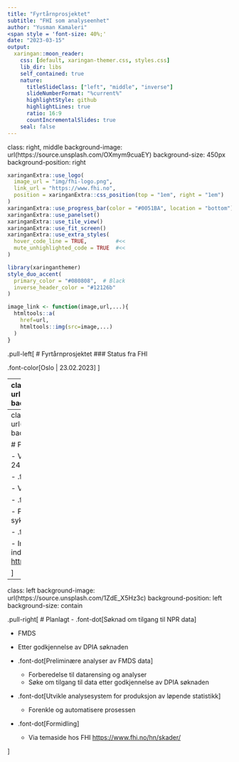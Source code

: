 ```yaml
---
title: "Fyrtårnprosjektet"
subtitle: "FHI som analyseenhet"
author: "Yusman Kamaleri"
<span style = 'font-size: 40%;'
date: "2023-03-15"
output:
  xaringan::moon_reader:
    css: [default, xaringan-themer.css, styles.css]
    lib_dir: libs
    self_contained: true
    nature:
      titleSlideClass: ["left", "middle", "inverse"]
      slideNumberFormat: "%current%"
      highlightStyle: github
      highlightLines: true
      ratio: 16:9
      countIncrementalSlides: true
    seal: false
---
```


class: right, middle
background-image: url(https://source.unsplash.com/OXmym9cuaEY)
background-size: 450px
background-position: right 


```r
xaringanExtra::use_logo(
  image_url = "img/fhi-logo.png",
  link_url = "https://www.fhi.no",
  position = xaringanExtra::css_position(top = "1em", right = "1em")
)
xaringanExtra::use_progress_bar(color = "#0051BA", location = "bottom")
xaringanExtra::use_panelset()
xaringanExtra::use_tile_view()
xaringanExtra::use_fit_screen()
xaringanExtra::use_extra_styles(
  hover_code_line = TRUE,         #<<
  mute_unhighlighted_code = TRUE  #<<
)
```
```r
library(xaringanthemer)
style_duo_accent(
  primary_color = "#080808",  # Black
  inverse_header_color = "#12126b"
)
```

```r
image_link <- function(image,url,...){
  htmltools::a(
    href=url,
    htmltools::img(src=image,...)
  )
}
```
.pull-left[
# Fyrtårnprosjektet
### Status fra FHI

.font-color[Oslo | 23.02.2023]
]

---
class: left
background-image: url(https://source.unsplash.com/PpgY7sjpf_0)
background-position: right
background-size: 550px 

# Ferdig

.pull-left[
- .font-dot[ Prosjektprotokoll ]

  - [Beskrivelse](https://www.fhi.no/cristin-prosjekter/aktiv/skader-i-norge-analyse-av-data-i-fyrtarnprosjektet) av arbeidet som FHI skal gjennomføre 

- .font-dot[ REK søknad ]
 
  - REK godkjent 22.12.2022
 
- .font-dot[Samarbeidsavtale med Hdir]

  - Ikke nødvending
  - Tilgjengeliggjøringen av dataene vil være styrt av vedtak med hjemmel i
    helseregisterloven og tilhørende forskrifter
]
 
---
class: left
background-image: url(https://source.unsplash.com/GopRYASfsOc)
background-position: right
background-size: 550px 

# Pågående
.pull-left[
- .font-dot[DPIA søknad]

  - Vurdering av personvernkonsekvenser ble sendt 24.01.2023. Svar innen 8 - 12 uker.

- .font-dot[ Oppdragsavtale med SVV ]

  - Vente på tilbakemelding fra SVV.
  
- .font-dot[ Analyse av anonyme data fra NTR ]

  - Plan om å bruke data for 2022
  - Vente på data fra Ullevål sykehus

- .font-dot[Utvikle indikatorer for løpende statistikk]

  - Indikatorer er basert på FMDS skjema
  - Forslag til indikatorer finnes på denne side [https://github.com/fyrtaarn/indikator/blob/main/indikator.org](https://github.com/fyrtaarn/indikator/blob/main/indikator.org)

]

 
---
class: left 
background-image: url(https://source.unsplash.com/1ZdE_X5Hz3c)
background-position: left
background-size: contain 

.pull-right[
# Planlagt
- .font-dot[Søknad om tilgang til NPR data]

  - FMDS 
  - Etter godkjennelse av DPIA søknaden

- .font-dot[Preliminære analyser av FMDS data]

  - Forberedelse til datarensing og analyser
  - Søke om tilgang til data etter godkjennelse av DPIA søknaden
  
- .font-dot[Utvikle analysesystem for produksjon av løpende statistikk]

  - Forenkle og automatisere prosessen
  
- .font-dot[Formidling]

  - Via temaside hos FHI [https://www.fhi.no/hn/skader/](https://www.fhi.no/hn/skader/)

]
